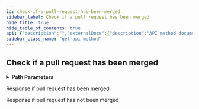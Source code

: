 ```yaml
---
id: check-if-a-pull-request-has-been-merged
sidebar_label: Check if a pull request has been merged
hide_title: true
hide_table_of_contents: true
api: {"description":"","externalDocs":{"description":"API method documentation","url":"https://docs.github.com/rest/reference/pulls/#check-if-a-pull-request-has-been-merged"},"operationId":"pulls/check-if-merged","parameters":[{"in":"path","name":"owner","required":true,"schema":{"type":"string"}},{"in":"path","name":"repo","required":true,"schema":{"type":"string"}},{"in":"path","name":"pull_number","required":true,"schema":{"type":"integer"}}],"responses":{"204":{"description":"Response if pull request has been merged"},"404":{"description":"Response if pull request has not been merged"}},"tags":["pulls"],"x-github":{"category":"pulls","enabledForGitHubApps":true,"githubCloudOnly":false,"previews":[],"subcategory":null},"method":"get","path":"/repos/{owner}/{repo}/pulls/{pull_number}/merge","servers":[{"url":"https://api.github.com"}],"info":{"contact":{"name":"Support","url":"https://support.github.com/contact"},"description":"GitHub's v3 REST API.","license":{"name":"MIT","url":"https://spdx.org/licenses/MIT"},"termsOfService":"https://docs.github.com/articles/github-terms-of-service","title":"GitHub v3 REST API","version":"1.1.4","x-apisguru-categories":["collaboration","developer_tools"],"x-logo":{"url":"https://twitter.com/github/profile_image?size=original"},"x-origin":[{"format":"openapi","url":"https://raw.githubusercontent.com/github/rest-api-description/main/descriptions/api.github.com/api.github.com.json","version":"3.0"}],"x-providerName":"github.com"},"postman":{"name":"Check if a pull request has been merged","description":{"content":"","type":"text/plain"},"url":{"path":["repos",":owner",":repo","pulls",":pull_number","merge"],"host":["{{baseUrl}}"],"query":[],"variable":[{"disabled":false,"description":{"content":"(Required) ","type":"text/plain"},"type":"any","value":"","key":"owner"},{"disabled":false,"description":{"content":"(Required) ","type":"text/plain"},"type":"any","value":"","key":"repo"},{"disabled":false,"description":{"content":"(Required) ","type":"text/plain"},"type":"any","value":"","key":"pull_number"}]},"method":"GET"}}
sidebar_class_name: "get api-method"
---
```



## Check if a pull request has been merged

<details style={{"marginBottom":"1rem"}}><summary style={{}}><strong>Path Parameters</strong></summary><div><ul><ParamsItem className={"paramsItem"} param={{"in":"path","name":"owner","required":true,"schema":{"type":"string"}}}></ParamsItem><ParamsItem className={"paramsItem"} param={{"in":"path","name":"repo","required":true,"schema":{"type":"string"}}}></ParamsItem><ParamsItem className={"paramsItem"} param={{"in":"path","name":"pull_number","required":true,"schema":{"type":"integer"}}}></ParamsItem></ul></div></details><div><ApiTabs><TabItem label={"204"} value={"204"}><div>

Response if pull request has been merged

</div><div></div></TabItem><TabItem label={"404"} value={"404"}><div>

Response if pull request has not been merged

</div><div></div></TabItem></ApiTabs></div>
      
